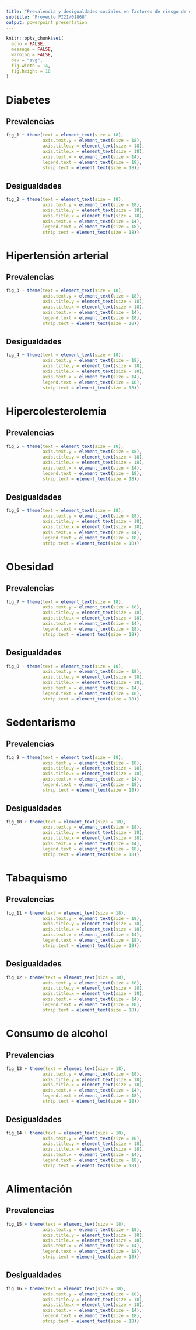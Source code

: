 ```yaml
---
title: "Prevalencia y desigualdades sociales en factores de riesgo de enfermedad cardiovascular - `r nombre_ca[v]`"
subtitle: "Proyecto PI21/01868" 
output: powerpoint_presentation
---
```


```r
knitr::opts_chunk$set(
  echo = FALSE,
  message = FALSE,
  warning = FALSE,
  dev = "svg",
  fig.width = 14,
  fig.height = 10
)
```

# Diabetes

## Prevalencias

```r

fig_1 + theme(text = element_text(size = 18),
              axis.text.y = element_text(size = 18),
              axis.title.y = element_text(size = 18),
              axis.title.x = element_text(size = 18),
              axis.text.x = element_text(size = 14),
              legend.text = element_text(size = 18),
              strip.text = element_text(size = 18))

```

## Desigualdades

```r

fig_2 + theme(text = element_text(size = 18),
              axis.text.y = element_text(size = 18),
              axis.title.y = element_text(size = 18),
              axis.title.x = element_text(size = 18),
              axis.text.x = element_text(size = 14),
              legend.text = element_text(size = 18),
              strip.text = element_text(size = 18))

```

# Hipertensión arterial

## Prevalencias

```r

fig_3 + theme(text = element_text(size = 18),
              axis.text.y = element_text(size = 18),
              axis.title.y = element_text(size = 18),
              axis.title.x = element_text(size = 18),
              axis.text.x = element_text(size = 14),
              legend.text = element_text(size = 18),
              strip.text = element_text(size = 18))

```

## Desigualdades

```r

fig_4 + theme(text = element_text(size = 18),
              axis.text.y = element_text(size = 18),
              axis.title.y = element_text(size = 18),
              axis.title.x = element_text(size = 18),
              axis.text.x = element_text(size = 14),
              legend.text = element_text(size = 18),
              strip.text = element_text(size = 18))

```

# Hipercolesterolemia

## Prevalencias

```r

fig_5 + theme(text = element_text(size = 18),
              axis.text.y = element_text(size = 18),
              axis.title.y = element_text(size = 18),
              axis.title.x = element_text(size = 18),
              axis.text.x = element_text(size = 14),
              legend.text = element_text(size = 18),
              strip.text = element_text(size = 18))

```

## Desigualdades

```r

fig_6 + theme(text = element_text(size = 18),
              axis.text.y = element_text(size = 18),
              axis.title.y = element_text(size = 18),
              axis.title.x = element_text(size = 18),
              axis.text.x = element_text(size = 14),
              legend.text = element_text(size = 18),
              strip.text = element_text(size = 18))

```

# Obesidad

## Prevalencias

```r

fig_7 + theme(text = element_text(size = 18),
              axis.text.y = element_text(size = 18),
              axis.title.y = element_text(size = 18),
              axis.title.x = element_text(size = 18),
              axis.text.x = element_text(size = 14),
              legend.text = element_text(size = 18),
              strip.text = element_text(size = 18))

```

## Desigualdades

```r

fig_8 + theme(text = element_text(size = 18),
              axis.text.y = element_text(size = 18),
              axis.title.y = element_text(size = 18),
              axis.title.x = element_text(size = 18),
              axis.text.x = element_text(size = 14),
              legend.text = element_text(size = 18),
              strip.text = element_text(size = 18))

```

# Sedentarismo

## Prevalencias

```r

fig_9 + theme(text = element_text(size = 18),
              axis.text.y = element_text(size = 18),
              axis.title.y = element_text(size = 18),
              axis.title.x = element_text(size = 18),
              axis.text.x = element_text(size = 14),
              legend.text = element_text(size = 18),
              strip.text = element_text(size = 18))

```

## Desigualdades

```r

fig_10 + theme(text = element_text(size = 18),
              axis.text.y = element_text(size = 18),
              axis.title.y = element_text(size = 18),
              axis.title.x = element_text(size = 18),
              axis.text.x = element_text(size = 14),
              legend.text = element_text(size = 18),
              strip.text = element_text(size = 18))

```

# Tabaquismo

## Prevalencias

```r

fig_11 + theme(text = element_text(size = 18),
              axis.text.y = element_text(size = 18),
              axis.title.y = element_text(size = 18),
              axis.title.x = element_text(size = 18),
              axis.text.x = element_text(size = 14),
              legend.text = element_text(size = 18),
              strip.text = element_text(size = 18))

```

## Desigualdades

```r

fig_12 + theme(text = element_text(size = 18),
              axis.text.y = element_text(size = 18),
              axis.title.y = element_text(size = 18),
              axis.title.x = element_text(size = 18),
              axis.text.x = element_text(size = 14),
              legend.text = element_text(size = 18),
              strip.text = element_text(size = 18))

```

# Consumo de alcohol

## Prevalencias

```r

fig_13 + theme(text = element_text(size = 18),
              axis.text.y = element_text(size = 18),
              axis.title.y = element_text(size = 18),
              axis.title.x = element_text(size = 18),
              axis.text.x = element_text(size = 14),
              legend.text = element_text(size = 18),
              strip.text = element_text(size = 18))

```

## Desigualdades

```r

fig_14 + theme(text = element_text(size = 18),
              axis.text.y = element_text(size = 18),
              axis.title.y = element_text(size = 18),
              axis.title.x = element_text(size = 18),
              axis.text.x = element_text(size = 14),
              legend.text = element_text(size = 18),
              strip.text = element_text(size = 18))

```

# Alimentación

## Prevalencias

```r

fig_15 + theme(text = element_text(size = 18),
              axis.text.y = element_text(size = 18),
              axis.title.y = element_text(size = 18),
              axis.title.x = element_text(size = 18),
              axis.text.x = element_text(size = 14),
              legend.text = element_text(size = 18),
              strip.text = element_text(size = 18))

```

## Desigualdades

```r

fig_16 + theme(text = element_text(size = 18),
              axis.text.y = element_text(size = 18),
              axis.title.y = element_text(size = 18),
              axis.title.x = element_text(size = 18),
              axis.text.x = element_text(size = 14),
              legend.text = element_text(size = 18),
              strip.text = element_text(size = 18))

```